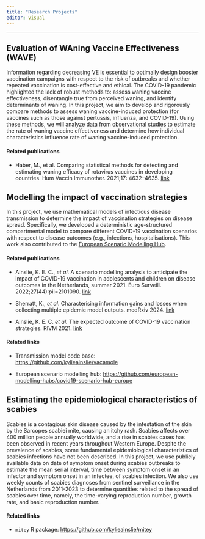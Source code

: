 ```yaml
---
title: "Research Projects"
editor: visual
---
```


------------------------------------------------------------------------

## Evaluation of WAning Vaccine Effectiveness (WAVE)

Information regarding decreasing VE is essential to optimally design booster vaccination campaigns with respect to the risk of outbreaks and whether repeated vaccination is cost-effective and ethical. The COVID-19 pandemic highlighted the lack of robust methods to: assess waning vaccine effectiveness, disentangle true from perceived waning, and identify determinants of waning. In this project, we aim to develop and rigorously compare methods to assess waning vaccine-induced protection (for vaccines such as those against pertussis, influenza, and COVID-19). Using these methods, we will analyze data from observational studies to estimate the rate of waning vaccine effectiveness and determine how individual characteristics influence rate of waning vaccine-induced protection.

#### Related publications

-   Haber, M., et al. Comparing statistical methods for detecting and estimating waning efficacy of rotavirus vaccines in developing countries. Hum Vaccin Immunother. 2021;17: 4632–4635. [link](https://pubmed.ncbi.nlm.nih.gov/34613877/)

## Modelling the impact of vaccination strategies

In this project, we use mathematical models of infectious disease transmission to determine the impact of vaccination strategies on disease spread. Specifically, we developed a deterministic age-structured compartmental model to compare different COVID-19 vaccination scenarios with respect to disease outcomes (e.g., infections, hospitalisations). This work also contributed to the [European Scenario Modelling Hub](https://covid19scenariohub.eu/).

#### Related publications

-   Ainslie, K. E. C., *et al*. A scenario modelling analysis to anticipate the impact of COVID-19 vaccination in adolescents and children on disease outcomes in the Netherlands, summer 2021. Euro Surveill. 2022;27(44):pii=2101090. [link](https://doi.org/10.2807/1560-7917.ES.2022.27.44.2101090)

-   Sherratt, K., *et al*. Characterising information gains and losses when collecting multiple epidemic model outputs. medRxiv 2024. [link](https://doi.org/10.1101/2023.07.05.23292245)

-   Ainslie, K. E. C. *et al.* The expected outcome of COVID-19 vaccination strategies. RIVM 2021. [link](https://www.rivm.nl/documenten/expected-outcome-of-covid-19-vaccination-strategies)

#### Related links

-   Transmission model code base: <https://github.com/kylieainslie/vacamole>

-   European scenario modelling hub: <https://github.com/european-modelling-hubs/covid19-scenario-hub-europe>

## Estimating the epidemiological characteristics of scabies
Scabies is a contagious skin disease caused by the infestation of the skin by the Sarcopes scabiei mite, causing an itchy rash. Scabies affects over 400 million people annually worldwide, and a rise in scabies cases has been observed in recent years throughout Western Europe. Despite the prevalence of scabies, some fundamental epidemiological characteristics of scabies infections have not been described. In this project, we use publicly available data on date of symptom onset during scabies outbreaks to estimate the mean serial interval, time between symptom onset in an infector and symptom onset in an infectee, of scabies infection. We also use weekly counts of scabies diagnoses from sentinel surveillance in the Netherlands from 2011-2023 to determine quantities related to the spread of scabies over time, namely, the time-varying reproduction number, growth rate, and basic reproduction number.

#### Related links
-   `mitey` R package: <https://github.com/kylieainslie/mitey>